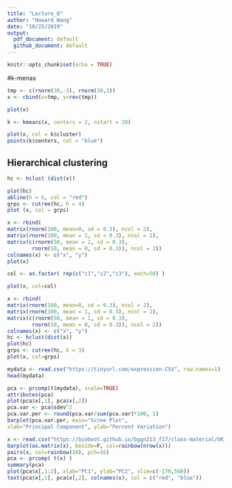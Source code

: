 ```yaml
---
title: "Lecture_8"
author: "Howard Wang"
date: "10/25/2019"
output:
  pdf_document: default
  github_document: default
---
```


```r
knitr::opts_chunk$set(echo = TRUE)
```

#k-menas
```r
tmp <- c(rnorm(30,-3), rnorm(30,3)) 
x <- cbind(x=tmp, y=rev(tmp))

plot(x)
```

```r
k <- kmeans(x, centers = 2, nstart = 20)
```

```r
plot(x, col = k$cluster)
points(k$centers, col = "blue")
```

## Hierarchical clustering
```r
hc <- hclust (dist(x))
```


```r
plot(hc)
abline(h = 6, col = "red")
grps <- cutree(hc, h = 4)
plot (x, col = grps)
```

```r
x <- rbind(
matrix(rnorm(100, mean=0, sd = 0.3), ncol = 2), 
matrix(rnorm(100, mean = 1, sd = 0.3), ncol = 2), 
matrix(c(rnorm(50, mean = 1, sd = 0.3), 
        rnorm(50, mean = 0, sd = 0.3)), ncol = 2))
colnames(x) <- c("x", "y")
plot(x)

col <- as.factor( rep(c("c1","c2","c3"), each=50) )

plot(x, col=col)
```

```r
x <- rbind(
matrix(rnorm(100, mean=0, sd = 0.3), ncol = 2), 
matrix(rnorm(100, mean = 1, sd = 0.3), ncol = 2), 
matrix(c(rnorm(50, mean = 1, sd = 0.3), 
        rnorm(50, mean = 0, sd = 0.3)), ncol = 2))
colnames(x) <- c("x", "y")
hc <- hclust(dist(x))
plot(hc)
grps <- cutree(hc, k = 3)
plot(x, col=grps)

```

```r
mydata <- read.csv("https://tinyurl.com/expression-CSV", row.names=1)
head(mydata)
```

```r
pca <- prcomp(t(mydata), scale=TRUE)
attributes(pca)
plot(pca$x[,1], pca$x[,2])
pca.var <- pca$sdev^2 
pca.var.per <- round(pca.var/sum(pca.var)*100, 1)
barplot(pca.var.per, main="Scree Plot",
xlab="Principal Component", ylab="Percent Variation")
```

```r
x <- read.csv("https://bioboot.github.io/bggn213_f17/class-material/UK_foods.csv", row.names=1)
barplot(as.matrix(x), beside=F, col=rainbow(nrow(x)))
pairs(x, col=rainbow(10), pch=16)
pca <- prcomp( t(x) )
summary(pca)
plot(pca$x[,1:2], xlab="PC1", ylab="PC2", xlim=c(-270,500))
text(pca$x[,1], pca$x[,2], colnames(x), col = c("red", "blue"))
```





